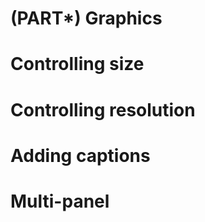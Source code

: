 # (PART\*) Graphics {-}


# Controlling size

# Controlling resolution

# Adding captions

# Multi-panel
